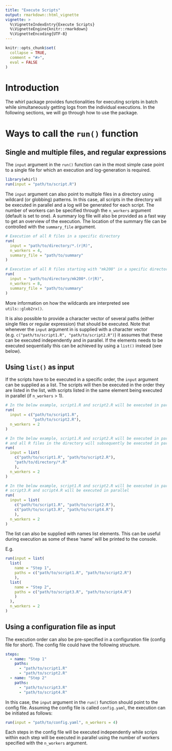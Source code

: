 ```yaml
---
title: "Execute Scripts"
output: rmarkdown::html_vignette
vignette: >
  %\VignetteIndexEntry{Execute Scripts}
  %\VignetteEngine{knitr::rmarkdown}
  %\VignetteEncoding{UTF-8}
---
```


```r
knitr::opts_chunk$set(
  collapse = TRUE,
  comment = "#>",
  eval = FALSE
)
```

# Introduction

The whirl package provides functionalities for executing scripts in batch while simultaneously getting logs from the individual executions. In the following sections, we will go through how to use the package.

# Ways to call the `run()` function

## Single and multiple files, and regular expressions

The `input` argument in the `run()` function can in the most simple case point to a single file for which an execution and log-generation is required. 

```r
library(whirl)
run(input = "path/to/script.R")
```

The `input` argument can also point to multiple files in a directory using wildcard (or globbing) patterns. 
In this case, all scripts in the directory will be executed in parallel and a log will be generated for each script.
The number of workers can be specified through the `n_workers` argument (default is set to one).
A summary log file will also be provided as a fast way to get an overview of the execution. 
The location of the summary file can be controlled with the `summary_file` argument.

```r
# Execution of all R files in a specific directory
run(
  input = "path/to/directory/*.(r|R)", 
  n_workers = 4, 
  summary_file = "path/to/summary"
)

# Execution of all R files starting with "mk200" in a specific directory
run(
  input = "path/to/directory/mk200*.(r|R)", 
  n_workers = 8, 
  summary_file = "path/to/summary"
)
```

More information on how the wildcards are interpreted see `utils::glob2rx()`.

It is also possible to provide a character vector of several paths (either single files or regular expression) that should be executed. Note that whenever the `input` argument in is supplied with a character vector (e.g. `c("path/to/script1.R", "path/to/script2.R")`) it assumes that these can be executed independently and in parallel. If the elements needs to be executed sequentially this can be achieved by using a `list()` instead (see below).

## Using `list()` as input

If the scripts have to be executed in a specific order, the `input` argument can be supplied as a list. The scripts will then be executed in the order they are listed in the list, with scripts listed in the same element being executed in parallel (if `n_workers` > 1). 

```r
# In the below example, script1.R and script2.R will be executed in parallel
run(
  input = c("path/to/script1.R",
            "path/to/script2.R"),
  n_workers = 2
)

# In the below example, script1.R and script2.R will be executed in parallel, 
# and all R files in the directory will subsequently be executed in parallel
run(
  input = list(
    c("path/to/script1.R", "path/to/script2.R"), 
    "path/to/directory/*.R"
    ),
  n_workers = 2
)

# In the below example, script1.R and script2.R will be executed in parallel, and subsequently 
# script3.R and script4.R will be executed in parallel
run(
  input = list(
    c("path/to/script1.R", "path/to/script2.R"),
    c("path/to/script3.R", "path/to/script4.R")
    ),
  n_workers = 2
)
```

The list can also be supplied with names list elements. 
This can be useful during execution as some of these 'name' will be printed to the console.

E.g.
```r
run(input = list(
  list(
    name = "Step 1", 
    paths = c("path/to/script1.R", "path/to/script2.R")
    ),
  list(
    name = "Step 2",
    paths = c("path/to/script3.R", "path/to/script4.R")
    )
  ),
  n_workers = 2
)
```

## Using a configuration file as input

The execution order can also be pre-specified in a configuration file (config file for short). 
The config file could have the following structure. 

```yaml
steps:
  - name: "Step 1"    
    paths:    
      - "path/to/script1.R"
      - "path/to/script2.R"
  - name: "Step 2"  
    paths:    
      - "path/to/script3.R"
      - "path/to/script4.R"
```

In this case, the `input` argument in the `run()` function should point to the config file. 
Assuming the config file is called `config.yaml`, the execution can be initiated as follows:

```r
run(input = "path/to/config.yaml", n_workers = 4)
```

Each steps in the config file will be executed independently while scrips within each step will be executed in parallel using the number of workers specified with the `n_workers` argument.
